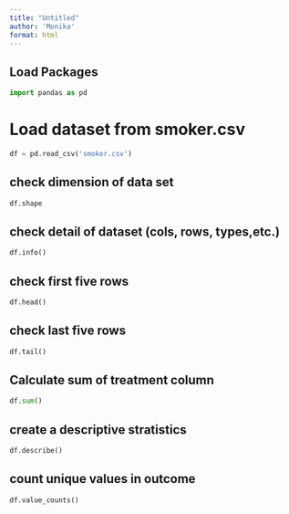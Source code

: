 ```yaml
---
title: "Untitled"
author: 'Monika'
format: html
---
```

 
## Load Packages
```python
import pandas as pd 

```
# Load dataset from smoker.csv
```python
df = pd.read_csv('smoker.csv')
```

## check dimension of data set
```python
df.shape
```
## check detail of dataset (cols, rows, types,etc.)
```python
df.info()
```

## check first five rows
```python
df.head()
```

## check last five rows
```python
df.tail()
```

## Calculate sum of treatment column

```python
df.sum()
```

## create a descriptive stratistics 

```python
df.describe()
```
## count unique values in outcome 

```python
df.value_counts()
```
